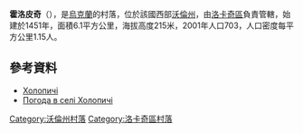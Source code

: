 {{coord|50|48|6|N|24|45|41|E|scale:30000|display=title}}

'''霍洛皮奇'''（{{lang-uk|Холопичі}}），是[[烏克蘭|烏克蘭]]的村落，位於該國西部[[沃倫州|沃倫州]]，由[[洛卡奇區|洛卡奇區]]負責管轄，始建於1451年，面積6.1平方公里，海拔高度215米，2001年人口703，人口密度每平方公里1.15人。

==參考資料==
* [http://gska2.rada.gov.ua/pls/z7502/A005?rdat1=15.01.2010&rf7571=4026 Холопичі]{{dead link|date=2018年5月 |bot=InternetArchiveBot |fix-attempted=yes }}
* [http://weather.in.ua/ua/volynskaja/27448 Погода в селі Холопичі]

[[Category:沃倫州村落|Category:沃倫州村落]]
[[Category:洛卡奇區村落|Category:洛卡奇區村落]]


{{Volyn-geo-stub}}